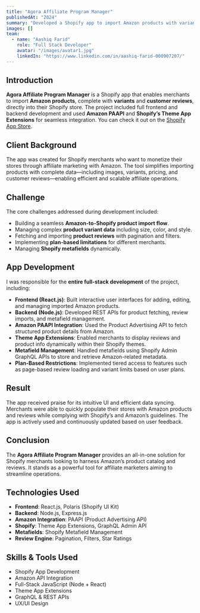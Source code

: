 ```yaml
---
title: "Agora Affiliate Program Manager"
publishedAt: "2024"
summary: "Developed a Shopify app to import Amazon products with variants and reviews using PAAPI integration, theme app extensions, and advanced metafield management."
images: []
team:
  - name: "Aashiq Farid"
    role: "Full Stack Developer"
    avatar: "/images/avatar1.jpg"
    linkedIn: "https://www.linkedin.com/in/aashiq-farid-000907207/"
---
```


## Introduction

**Agora Affiliate Program Manager** is a Shopify app that enables merchants to import **Amazon products**, complete with **variants** and **customer reviews**, directly into their Shopify store. The project included full frontend and backend development and used **Amazon PAAPI** and **Shopify’s Theme App Extensions** for seamless integration. You can check it out on the [Shopify App Store](https://apps.shopify.com/agora-amazon-affiliate-tool).

## Client Background

The app was created for Shopify merchants who want to monetize their stores through affiliate marketing with Amazon. The tool simplifies importing products with complete data—including images, variants, pricing, and customer reviews—enabling efficient and scalable affiliate operations.

## Challenge

The core challenges addressed during development included:

- Building a seamless **Amazon-to-Shopify product import flow**.
- Managing complex **product variant data** including size, color, and style.
- Fetching and importing **product reviews** with pagination and filters.
- Implementing **plan-based limitations** for different merchants.
- Managing **Shopify metafields** dynamically.

## App Development

I was responsible for the **entire full-stack development** of the project, including:

- **Frontend (React.js)**: Built interactive user interfaces for adding, editing, and managing imported Amazon products.
- **Backend (Node.js)**: Developed REST APIs for product fetching, review imports, and metafield management.
- **Amazon PAAPI Integration**: Used the Product Advertising API to fetch structured product details from Amazon.
- **Theme App Extensions**: Enabled merchants to display reviews and product info dynamically within their Shopify themes.
- **Metafield Management**: Handled metafields using Shopify Admin GraphQL APIs to store and retrieve Amazon-related metadata.
- **Plan-Based Restrictions**: Implemented tiered access to features such as page-based review loading and variant limits based on user plans.

## Result

The app received praise for its intuitive UI and efficient data syncing. Merchants were able to quickly populate their stores with Amazon products and reviews while complying with Shopify’s and Amazon’s guidelines. The app is actively used and continuously updated based on user feedback.

## Conclusion

The **Agora Affiliate Program Manager** provides an all-in-one solution for Shopify merchants looking to harness Amazon’s product catalog and reviews. It stands as a powerful tool for affiliate marketers aiming to streamline operations.

## Technologies Used

- **Frontend**: React.js, Polaris (Shopify UI Kit)
- **Backend**: Node.js, Express.js
- **Amazon Integration**: PAAPI (Product Advertising API)
- **Shopify**: Theme App Extensions, GraphQL Admin API
- **Metafields**: Shopify Metafield Management
- **Review Engine**: Pagination, Filters, Star Ratings

## Skills & Tools Used

- Shopify App Development
- Amazon API Integration
- Full-Stack JavaScript (Node + React)
- Theme App Extensions
- GraphQL & REST APIs
- UX/UI Design
